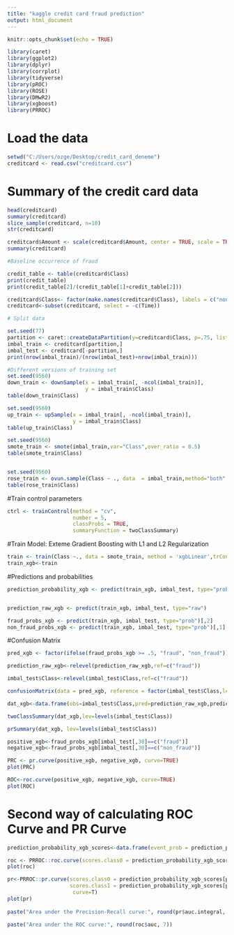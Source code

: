 ---
title: "kaggle credit card fraud prediction"
output: html_document
---

```{r setup, include=FALSE}
knitr::opts_chunk$set(echo = TRUE)
```


```{r}
library(caret)
library(ggplot2)
library(dplyr)
library(corrplot)
library(tidyverse)
library(pROC)
library(ROSE)
library(DMwR2)
library(xgboost)
library(PRROC)
```

# Load the data 

```{r}
setwd("C:/Users/ozge/Desktop/credit_card_deneme")
creditcard <- read.csv("creditcard.csv")

```

# Summary of the credit card data
```{r}
head(creditcard)
summary(creditcard)
slice_sample(creditcard, n=10)
str(creditcard)

```



```{r}
creditcard$Amount <- scale(creditcard$Amount, center = TRUE, scale = TRUE)
summary(creditcard)
```


```{r}
#Baseline occurrence of fraud

credit_table <- table(creditcard$Class)
print(credit_table)
print(credit_table[2]/(credit_table[1]+credit_table[2]))

creditcard$Class<- factor(make.names(creditcard$Class), labels = c("non_fraud", "fraud"))
creditcard<-subset(creditcard, select = -c(Time))
```


```{r}
# Split data

set.seed(77) 
partition <- caret::createDataPartition(y=creditcard$Class, p=.75, list=FALSE) 
imbal_train <- creditcard[partition,]
imbal_test <- creditcard[-partition,]
print(nrow(imbal_train)/(nrow(imbal_test)+nrow(imbal_train)))
```



```{r}
#Different versions of training set
set.seed(9560)
down_train <- downSample(x = imbal_train[, -ncol(imbal_train)],
                         y = imbal_train$Class)
table(down_train$Class)  

set.seed(9560)
up_train <- upSample(x = imbal_train[, -ncol(imbal_train)],
                     y = imbal_train$Class)                         
table(up_train$Class) 

set.seed(9560)
smote_train <- smote(imbal_train,var="Class",over_ratio = 0.5)                         
table(smote_train$Class) 


set.seed(9560)
rose_train <- ovun.sample(Class ~ ., data  = imbal_train,method="both",p=0.5)$data                         
table(rose_train$Class)

```

#Train control parameters

```{r}
ctrl <- trainControl(method = "cv", 
                     number = 5,
                     classProbs = TRUE,
                     summaryFunction = twoClassSummary)


```

#Train Model: Exteme Gradient Boosting with L1 and L2 Regularization

```{r}
train <- train(Class ~., data = smote_train, method = 'xgbLinear',trControl = ctrl)
train_xgb<-train
```


#Predictions and probabilities

```{r}
prediction_probability_xgb <- predict(train_xgb, imbal_test, type="prob")


prediction_raw_xgb <- predict(train_xgb, imbal_test, type="raw")

```

```{r}
fraud_probs_xgb <- predict(train_xgb, imbal_test, type="prob")[,2]
non_fraud_probs_xgb <- predict(train_xgb, imbal_test, type="prob")[,1]

```

#Confusion Matrix

```{r}
pred_xgb <- factor(ifelse(fraud_probs_xgb >= .5, "fraud", "non_fraud"))

prediction_raw_xgb<-relevel(prediction_raw_xgb,ref=c("fraud"))

imbal_test$Class<-relevel(imbal_test$Class,ref=c("fraud"))

confusionMatrix(data = pred_xgb, reference = factor(imbal_test$Class,levels=c("fraud","non_fraud")))

```


```{r}
dat_xgb<-data.frame(obs=imbal_test$Class,pred=prediction_raw_xgb,prediction_probability_xgb)

twoClassSummary(dat_xgb,lev=levels(imbal_test$Class))

prSummary(dat_xgb, lev=levels(imbal_test$Class))
```

```{r}
positive_xgb<-fraud_probs_xgb[imbal_test[,30]==c("fraud")]
negative_xgb<-fraud_probs_xgb[imbal_test[,30]==c("non_fraud")]

PRC <- pr.curve(positive_xgb, negative_xgb, curve=TRUE)
plot(PRC)

ROC<-roc.curve(positive_xgb, negative_xgb, curve=TRUE)
plot(ROC)
```

# Second way of calculating ROC Curve and PR Curve
```{r}
prediction_probability_xgb_scores<-data.frame(event_prob = prediction_probability_xgb$fraud, labels = imbal_test$Class)

roc <- PRROC::roc.curve(scores.class0 = prediction_probability_xgb_scores[prediction_probability_xgb_scores$labels == "fraud", ]$event_prob,scores.class1 = prediction_probability_xgb_scores[prediction_probability_xgb_scores$labels == "non_fraud", ]$event_prob,curve=T)
plot(roc)

pr<-PRROC::pr.curve(scores.class0 = prediction_probability_xgb_scores[prediction_probability_xgb_scores$labels == "fraud", ]$event_prob, #POSITIVE class 
                    scores.class1 = prediction_probability_xgb_scores[prediction_probability_xgb_scores$labels == "non_fraud", ]$event_prob, # NEGATIVE class
                     curve=T)
plot(pr)
                    
paste("Area under the Precision-Recall curve:", round(pr$auc.integral, 7))

paste("Area under the ROC curve:", round(roc$auc, 7))
```

